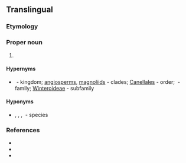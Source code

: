 ==Translingual==
{{rfi|mul}}

===Etymology===
{{prefix|mul|pseudo|Wintera}}

===Proper noun===
{{taxoninfl|i=1|g=f}}

# {{taxon|genus|family|Winteraceae|[[woody]] [[evergreen]] [[flowering]] trees and [[shrub]]s}}

====Hypernyms====
* {{sense|genus}} {{l|mul|Plantae}}&nbsp;- kingdom; [[angiosperms]], [[magnoliids]]&nbsp;- clades; [[Canellales]]&nbsp;- order; {{taxlink|Winteraceae|family|noshow=1}}&nbsp;- family; [[Winteroideae]]&nbsp;- subfamily

====Hyponyms====
* {{sense|genus}} {{taxlink|Pseudowintera axillaris|species|noshow=1}}, {{taxlink|Pseudowintera colorata|species|noshow=1}}, {{taxlink|Pseudowintera insperata|species|noshow=1}}, {{taxlink|Pseudowintera traversii|species|noshow=1}}&nbsp;- species

===References===
* {{pedia|i=1}}
* {{specieslite|i=1}}
* {{comcatlite|i=1}}